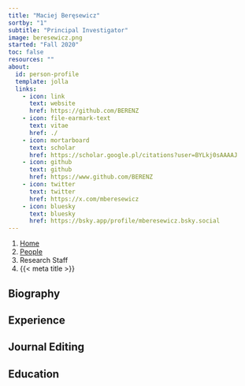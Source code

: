 ```yaml
---
title: "Maciej Beręsewicz"
sortby: "1"
subtitle: "Principal Investigator"
image: beresewicz.png
started: "Fall 2020"
toc: false
resources: ""
about:
  id: person-profile
  template: jolla
  links:
    - icon: link
      text: website
      href: https://github.com/BERENZ
    - icon: file-earmark-text
      text: vitae
      href: ./
    - icon: mortarboard
      text: scholar
      href: https://scholar.google.pl/citations?user=BYLkj0sAAAAJ
    - icon: github
      text: github
      href: https://www.github.com/BERENZ
    - icon: twitter
      text: twitter
      href: https://x.com/mberesewicz
    - icon: bluesky
      text: bluesky
      href: https://bsky.app/profile/mberesewicz.bsky.social
---
```


```{=html}
<nav aria-label="breadcrumb">
  <ol class="breadcrumb">
    <li class="breadcrumb-item"><a href="../../index.html">Home</a></li>
    <li class="breadcrumb-item"><a href="../../people.html">People</a></li>
    <li class="breadcrumb-item active">Research Staff</li>
    <li class="breadcrumb-item active" aria-current="page">{{< meta title >}}</li>
  </ol>
</nav>
```

:::{#person-profile}
:::

## Biography

## Experience

## Journal Editing

## Education

